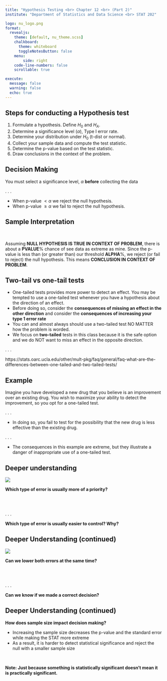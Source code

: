 ```yaml
---
title: "Hypothesis Testing <br> Chapter 12 <br> (Part 2)"
institute: "Department of Statistics and Data Science <br> STAT 202"

logo: nu_logo.png
format: 
  revealjs:
    theme: [default, nu_theme.scss]
    chalkboard:
      theme: whiteboard
      toggleNotesButton: false
    menu:
        side: right
    code-line-numbers: false
    scrollable: true

execute:
  message: false
  warning: false
  echo: true
---
```


## Steps for conducting a Hypothesis test

1.  Formulate a hypothesis. Define $H_0$ and $H_A$.
2.  Determine a significance level ($\alpha$), Type I error rate.
3.  Determine your distribution under $H_0$ (t-dist or normal).
4.  Collect your sample data and compute the test statistic.
5.  Determine the p-value based on the test statistic.
6.  Draw conclusions in the context of the problem.

## Decision Making

You must select a significance level, $\alpha$ **before** collecting the data

. . .

-   When p-value $< \alpha$ we reject the null hypothesis.
-   When p-value $\geq \alpha$ we fail to reject the null hypothesis.

## Sample Interpretation

<br>

Assuming **NULL HYPOTHESIS IS TRUE IN CONTEXT OF PROBLEM**, there is about a **PVALUE**% chance of see data as extreme as mine. Since the p-value is less than (or greater than) our threshold **ALPHA**%, we reject (or fail to reject) the null hypothesis. This means **CONCLUSION IN CONTEXT OF PROBLEM**.

## Two-tail vs one-tail tests {.smaller}

::: incremental
-   One-tailed tests provides more power to detect an effect. You may be tempted to use a one-tailed test whenever you have a hypothesis about the direction of an effect.
-   Before doing so, consider the **consequences of missing an effect in the other direction** and consider the **consequences of increasing your type 1 error rate**
-   You can and almost always should use a two-tailed test NO MATTER how the problem is worded.
-   We focus on **two-tailed** tests in this class because it is the safe option and we do NOT want to miss an effect in the opposite direction.
:::

. . .

https://stats.oarc.ucla.edu/other/mult-pkg/faq/general/faq-what-are-the-differences-between-one-tailed-and-two-tailed-tests/

## Example

Imagine you have developed a new drug that you believe is an improvement over an existing drug. You wish to maximize your ability to detect the improvement, so you opt for a one-tailed test.

. . .

-   In doing so, you fail to test for the possibility that the new drug is less effective than the existing drug.

. . .

-   The consequences in this example are extreme, but they illustrate a danger of inappropriate use of a one-tailed test.

## Deeper understanding

::: {.absolute top="0%" left="90%" width="100"}
![](images_lecture/participate_icon.png)
:::

**Which type of error is usually more of a priority?**

<!-- ::: incremental -->
<!-- -   Depends on the situation -->
<!-- -   Assess the consequences in order to decide <!--#  --> 
<!-- ::: -->

<br>
<br>

. . . 

**Which type of error is usually easier to control? Why?**

<!-- ::: incremental -->
<!-- -   Type I error because we choose the alpha level -->
<!-- ::: -->

## Deeper Understanding (continued)

::: {.absolute top="0%" left="90%" width="100"}
![](images_lecture/participate_icon.png)
:::

**Can we lower both errors at the same time?**

<!-- ::: incremental -->
<!-- -   NO! -->
<!-- -   There is a tradeoff between the two errors -->
<!-- -   It is not a 1-to-1 tradeoff -->
<!-- ::: -->
<br>
<br>

. . . 

**Can we know if we made a correct decision?**

<!-- ::: incremental -->
<!-- -   NO -->
<!-- -   We do not know the truth, that is why we are conducting a hypothesis test -->
<!-- ::: -->

## Deeper Understanding (continued) {.smaller}

**How does sample size impact decision making?**

::: incremental
-   Increasing the sample size decreases the p-value and the standard error while making the STAT more extreme
-   As a result, it is harder to detect statistical significance and reject the null with a smaller sample size
:::

<br>

::: footer
**Note: Just because something is statistically significant doesn't mean it is practically significant.**
:::
